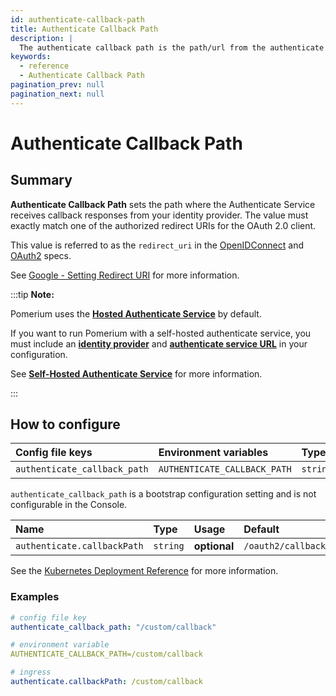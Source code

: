 ```yaml
---
id: authenticate-callback-path
title: Authenticate Callback Path
description: |
  The authenticate callback path is the path/url from the authenticate service that will receive the response from your identity provider.
keywords:
  - reference
  - Authenticate Callback Path
pagination_prev: null
pagination_next: null
---
```



# Authenticate Callback Path

## Summary

**Authenticate Callback Path** sets the path where the Authenticate Service receives callback responses from your identity provider. The value must exactly match one of the authorized redirect URIs for the OAuth 2.0 client.

This value is referred to as the `redirect_uri` in the [OpenIDConnect][oidc rfc] and [OAuth2][oauth2] specs.

See [Google - Setting Redirect URI](https://developers.google.com/identity/protocols/OpenIDConnect#setredirecturi) for more information.

[oidc rfc]: https://openid.net/specs/openid-connect-core-1_0.html#AuthRequest
[oauth2]: https://tools.ietf.org/html/rfc6749#section-3.1.2

:::tip **Note:**

Pomerium uses the [**Hosted Authenticate Service**](/docs/capabilities/hosted-authenticate-service) by default.

If you want to run Pomerium with a self-hosted authenticate service, you must include an [**identity provider**](/docs/identity-providers) and [**authenticate service URL**](/docs/reference/authenticate-service-url) in your configuration.

See [**Self-Hosted Authenticate Service**](/docs/capabilities/self-hosted-authenticate-service) for more information.

:::

## How to configure

<Tabs>
<TabItem label="Core" value="Core">

| **Config file keys**         | **Environment variables**    | **Type** | **Usage**    | **Default**        |
| :--------------------------- | :--------------------------- | :------- | :----------- | :----------------- |
| `authenticate_callback_path` | `AUTHENTICATE_CALLBACK_PATH` | `string` | **optional** | `/oauth2/callback` |

</TabItem>
<TabItem label="Enterprise" value="Enterprise">

`authenticate_callback_path` is a bootstrap configuration setting and is not configurable in the Console.

</TabItem>
<TabItem label="Kubernetes" value="Kubernetes">

| **Name**                    | **Type** | **Usage**    | **Default**        |
| :-------------------------- | :------- | :----------- | :----------------- |
| `authenticate.callbackPath` | `string` | **optional** | `/oauth2/callback` |

See the [Kubernetes Deployment Reference](/docs/deploy/k8s/reference#authenticate) for more information.

</TabItem>
</Tabs>

### Examples

```yaml
# config file key
authenticate_callback_path: "/custom/callback"

# environment variable
AUTHENTICATE_CALLBACK_PATH=/custom/callback

# ingress
authenticate.callbackPath: /custom/callback
```
